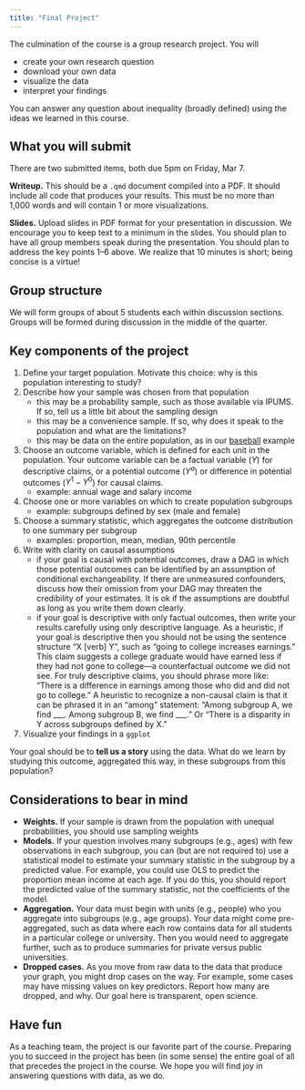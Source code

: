 ```yaml
---
title: "Final Project"
---
```


The culmination of the course is a group research project. You will

- create your own research question
- download your own data
- visualize the data
- interpret your findings

You can answer any question about inequality (broadly defined) using the ideas we learned in this course.

## What you will submit

There are two submitted items, both due 5pm on Friday, Mar 7.

**Writeup.** This should be a `.qmd` document compiled into a PDF. It should include all code that produces your results. This must be no more than 1,000 words and will contain 1 or more visualizations.

**Slides.** Upload slides in PDF format for your presentation in discussion. We encourage you to keep text to a minimum in the slides. You should plan to have all group members speak during the presentation. You should plan to address the key points 1--6 above. We realize that 10 minutes is short; being concise is a virtue!

## Group structure

We will form groups of about 5 students each within discussion sections. Groups will be formed during discussion in the middle of the quarter.

## Key components of the project

1) Define your target population. Motivate this choice: why is this population interesting to study?
2) Describe how your sample was chosen from that population
     - this may be a probability sample, such as those available via IPUMS. If so, tell us a little bit about the sampling design
     - this may be a convenience sample. If so, why does it speak to the population and what are the limitations?
     - this may be data on the entire population, as in our [baseball](../topics/sampling.qmd#sec-baseball) example
3) Choose an outcome variable, which is defined for each unit in the population. Your outcome variable can be a factual variable ($Y$) for descriptive claims, or a potential outcome ($Y^a$) or difference in potential outcomes ($Y^1-Y^0$) for causal claims.
     - example: annual wage and salary income
4) Choose one or more variables on which to create population subgroups
     - example: subgroups defined by sex (male and female)
6) Choose a summary statistic, which aggregates the outcome distribution to one summary per subgroup
     - examples: proportion, mean, median, 90th percentile
7) Write with clarity on causal assumptions
     - if your goal is causal with potential outcomes, draw a DAG in which those potential outcomes can be identified by an assumption of conditional exchangeability. If there are unmeasured confounders, discuss how their omission from your DAG may threaten the credibility of your estimates. It is ok if the assumptions are doubtful as long as you write them down clearly.
     - if your goal is descriptive with only factual outcomes, then write your results carefully using only descriptive language. As a heuristic, if your goal is descriptive then you should not be using the sentence structure "X [verb] Y", such as "going to college increases earnings." This claim suggests a college graduate would have earned less if they had not gone to college---a counterfactual outcome we did not see. For truly descriptive claims, you should phrase more like: "There is a difference in earnings among those who did and did not go to college." A heuristic to recognize a non-causal claim is that it can be phrased it in an "among" statement: "Among subgroup A, we find \_\_\_. Among subgroup B, we find \_\_\_." Or "There is a disparity in Y across subgroups defined by X."
8) Visualize your findings in a `ggplot`
     
Your goal should be to **tell us a story** using the data. What do we learn by studying this outcome, aggregated this way, in these subgroups from this population?

## Considerations to bear in mind

- **Weights.** If your sample is drawn from the population with unequal probabilities, you should use sampling weights
- **Models.** If your question involves many subgroups (e.g., ages) with few observations in each subgroup, you can (but are not required to) use a statistical model to estimate your summary statistic in the subgroup by a predicted value. For example, you could use OLS to predict the proportion mean income at each age. If you do this, you should report the predicted value of the summary statistic, not the coefficients of the model.
- **Aggregation.** Your data must begin with units (e.g., people) who you aggregate into subgroups (e.g., age groups). Your data might come pre-aggregated, such as data where each row contains data for all students in a particular college or university. Then you would need to aggregate further, such as to produce summaries for private versus public universities.
- **Dropped cases.** As you move from raw data to the data that produce your graph, you might drop cases on the way. For example, some cases may have missing values on key predictors. Report how many are dropped, and why. Our goal here is transparent, open science.

## Have fun

As a teaching team, the project is our favorite part of the course. Preparing you to succeed in the project has been (in some sense) the entire goal of all that precedes the project in the course. We hope you will find joy in answering questions with data, as we do.



